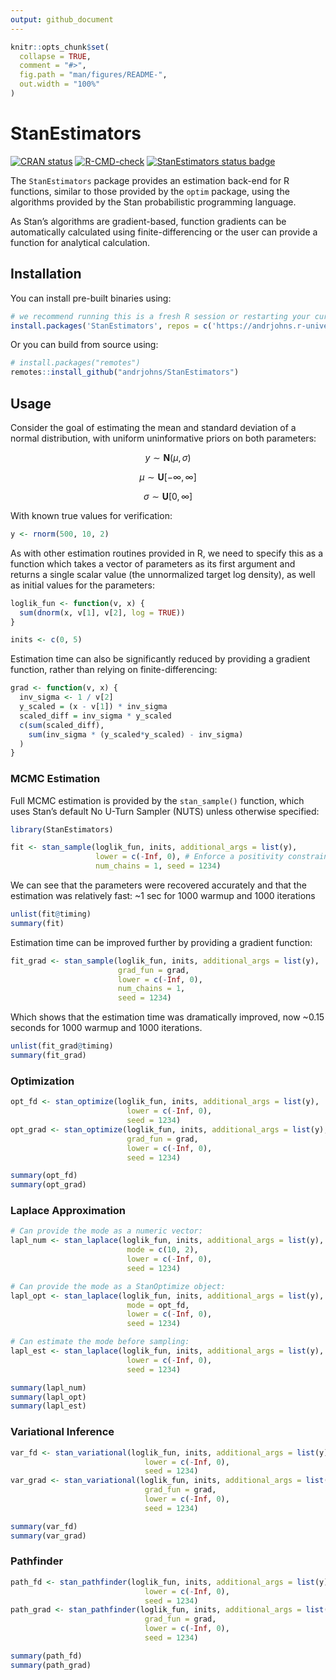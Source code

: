 ```yaml
---
output: github_document
---
```


<!-- README.md is generated from README.Rmd. Please edit that file -->

```r
knitr::opts_chunk$set(
  collapse = TRUE,
  comment = "#>",
  fig.path = "man/figures/README-",
  out.width = "100%"
)
```

# StanEstimators

<!-- badges: start -->
[![CRAN status](https://www.r-pkg.org/badges/version/StanEstimators)](https://CRAN.R-project.org/package=StanEstimators)
[![R-CMD-check](https://github.com/andrjohns/StanEstimators/actions/workflows/R-CMD-check.yaml/badge.svg)](https://github.com/andrjohns/StanEstimators/actions/workflows/R-CMD-check.yaml)
[![StanEstimators status badge](https://andrjohns.r-universe.dev/badges/StanEstimators)](https://andrjohns.r-universe.dev/StanEstimators)
<!-- badges: end -->

The `StanEstimators` package provides an estimation back-end for R functions,
similar to those provided by the `optim` package, using the algorithms provided
by the Stan probabilistic programming language.

As Stan's algorithms are gradient-based, function gradients can be automatically
calculated using finite-differencing or the user can provide a function for
analytical calculation.

## Installation

You can install pre-built binaries using:

```r
# we recommend running this is a fresh R session or restarting your current session
install.packages('StanEstimators', repos = c('https://andrjohns.r-universe.dev', 'https://cloud.r-project.org'))
```

Or you can build from source using:

```r
# install.packages("remotes")
remotes::install_github("andrjohns/StanEstimators")
```

## Usage

Consider the goal of estimating the mean and standard deviation of a normal
distribution, with uniform uninformative priors on both parameters:

$$
y \sim \textbf{N}(\mu, \sigma)
$$

$$
\mu \sim \textbf{U}[-\infty, \infty]
$$

$$
\sigma \sim \textbf{U}[0, \infty]
$$

With known true values for verification:

```r
y <- rnorm(500, 10, 2)
```


As with other estimation routines provided in R, we need to specify this as a
function which takes a vector of parameters as its first argument and returns a
single scalar value (the unnormalized target log density), as well as initial values for the
parameters:

```r
loglik_fun <- function(v, x) {
  sum(dnorm(x, v[1], v[2], log = TRUE))
}

inits <- c(0, 5)
```

Estimation time can also be significantly reduced by providing a gradient function,
rather than relying on finite-differencing:

```r
grad <- function(v, x) {
  inv_sigma <- 1 / v[2]
  y_scaled = (x - v[1]) * inv_sigma
  scaled_diff = inv_sigma * y_scaled
  c(sum(scaled_diff),
    sum(inv_sigma * (y_scaled*y_scaled) - inv_sigma)
  )
}
```

### MCMC Estimation

Full MCMC estimation is provided by the `stan_sample()` function, which uses
Stan's default No U-Turn Sampler (NUTS) unless otherwise specified:

```r
library(StanEstimators)

fit <- stan_sample(loglik_fun, inits, additional_args = list(y),
                   lower = c(-Inf, 0), # Enforce a positivity constraint for SD
                   num_chains = 1, seed = 1234)
```

We can see that the parameters were recovered accurately and that the estimation
was relatively fast: ~1 sec for 1000 warmup and 1000 iterations

```r
unlist(fit@timing)
summary(fit)
```

Estimation time can be improved further by providing a gradient function:
```r
fit_grad <- stan_sample(loglik_fun, inits, additional_args = list(y),
                        grad_fun = grad,
                        lower = c(-Inf, 0),
                        num_chains = 1,
                        seed = 1234)
```

Which shows that the estimation time was dramatically improved,
now ~0.15 seconds for 1000 warmup and 1000 iterations.

```r
unlist(fit_grad@timing)
summary(fit_grad)
```

### Optimization

```r
opt_fd <- stan_optimize(loglik_fun, inits, additional_args = list(y),
                          lower = c(-Inf, 0),
                          seed = 1234)
opt_grad <- stan_optimize(loglik_fun, inits, additional_args = list(y),
                          grad_fun = grad,
                          lower = c(-Inf, 0),
                          seed = 1234)
```

```r
summary(opt_fd)
summary(opt_grad)
```

### Laplace Approximation

```r
# Can provide the mode as a numeric vector:
lapl_num <- stan_laplace(loglik_fun, inits, additional_args = list(y),
                          mode = c(10, 2),
                          lower = c(-Inf, 0),
                          seed = 1234)

# Can provide the mode as a StanOptimize object:
lapl_opt <- stan_laplace(loglik_fun, inits, additional_args = list(y),
                          mode = opt_fd,
                          lower = c(-Inf, 0),
                          seed = 1234)

# Can estimate the mode before sampling:
lapl_est <- stan_laplace(loglik_fun, inits, additional_args = list(y),
                          lower = c(-Inf, 0),
                          seed = 1234)
```

```r
summary(lapl_num)
summary(lapl_opt)
summary(lapl_est)
```

### Variational Inference

```r
var_fd <- stan_variational(loglik_fun, inits, additional_args = list(y),
                              lower = c(-Inf, 0),
                              seed = 1234)
var_grad <- stan_variational(loglik_fun, inits, additional_args = list(y),
                              grad_fun = grad,
                              lower = c(-Inf, 0),
                              seed = 1234)
```

```r
summary(var_fd)
summary(var_grad)
```

### Pathfinder

```r
path_fd <- stan_pathfinder(loglik_fun, inits, additional_args = list(y),
                              lower = c(-Inf, 0),
                              seed = 1234)
path_grad <- stan_pathfinder(loglik_fun, inits, additional_args = list(y),
                              grad_fun = grad,
                              lower = c(-Inf, 0),
                              seed = 1234)
```

```r
summary(path_fd)
summary(path_grad)
```
